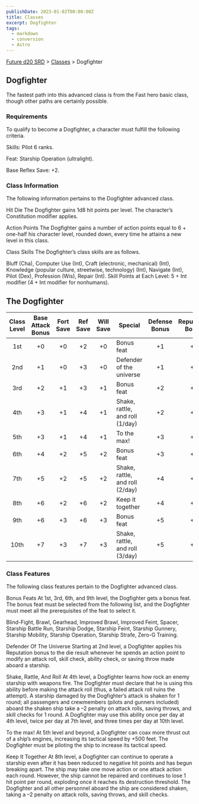 ```yaml
---
publishDate: 2023-01-02T00:00:00Z
title: Classes
excerpt: Dogfighter
tags:
  - markdown
  - conversion
  - Astro
---
```






[Future d20 SRD](/#futureD20) > [Classes](future-d20-srd-classes-index) > Dogfighter




## Dogfighter


The fastest path into this advanced class is from the Fast hero basic class, though other paths are certainly possible.


### Requirements


To qualify to become a Dogfighter, a character must fulfill the following criteria.


Skills: Pilot 6 ranks.


Feat: Starship Operation (ultralight).


Base Reflex Save: +2.


### Class Information


The following information pertains to the Dogfighter advanced class.


Hit Die
The Dogfighter gains 1d8 hit points per level. The character’s Constitution modifier applies.


Action Points
The Dogfighter gains a number of action points equal to 6 + one-half his character level, rounded down, every time he attains a new level in this class.


Class Skills
The Dogfighter’s class skills are as follows.


Bluff (Cha), Computer Use (Int), Craft (electronic, mechanical) (Int), Knowledge (popular culture, streetwise, technology) (Int), Navigate (Int), Pilot (Dex), Profession (Wis), Repair (Int).
Skill Points at Each Level: 5 + Int modifier (4 + Int modifier for nonhumans).


## **The Dogfighter**

| Class Level | Base Attack Bonus | Fort Save | Ref Save | Will Save | Special                              | Defense Bonus | Reputation Bonus |
| :---------: | :---------------: | :-------: | :------: | :-------: | ------------------------------------ | :-----------: | :---------------: |
| 1st         | +0                 | +0       | +2       | +0        | Bonus feat                            | +1            | +0                 |
| 2nd         | +1                 | +0       | +3       | +0        | Defender of the universe               | +1            | +1                 |
| 3rd         | +2                 | +1       | +3       | +1        | Bonus feat                            | +2            | +1                 |
| 4th         | +3                 | +1       | +4       | +1        | Shake, rattle, and roll (1/day)         | +2            | +1                 |
| 5th         | +3                 | +1       | +4       | +1        | To the max!                            | +3            | +2                 |
| 6th         | +4                 | +2       | +5       | +2        | Bonus feat                            | +3            | +2                 |
| 7th         | +5                 | +2       | +5       | +2        | Shake, rattle, and roll (2/day)         | +4            | +2                 |
| 8th         | +6                 | +2       | +6       | +2        | Keep it together                       | +4            | +3                 |
| 9th         | +6                 | +3       | +6       | +3        | Bonus feat                            | +5            | +3                 |
| 10th        | +7                 | +3       | +7       | +3        | Shake, rattle, and roll (3/day)         | +5            | +3                 |


### Class Features


The following class features pertain to the Dogfighter advanced class.


Bonus Feats
At 1st, 3rd, 6th, and 9th level, the Dogfighter gets a bonus feat. The bonus feat must be selected from the following list, and the Dogfighter must meet all the prerequisites of the feat to select it.


Blind-Fight, Brawl, Gearhead, Improved Brawl, Improved Feint, Spacer, Starship Battle Run, Starship Dodge, Starship Feint, Starship Gunnery, Starship Mobility, Starship Operation, Starship Strafe, Zero-G Training.


Defender Of The Universe
Starting at 2nd level, a Dogfighter applies his Reputation bonus to the die result whenever he spends an action point to modify an attack roll, skill check, ability check, or saving throw made aboard a starship.


Shake, Rattle, And Roll
At 4th level, a Dogfighter learns how rock an enemy starship with weapons fire. The Dogfighter must declare that he is using this ability before making the attack roll (thus, a failed attack roll ruins the attempt). A starship damaged by the Dogfighter’s attack is shaken for 1 round; all passengers and crewmembers (pilots and gunners included) aboard the shaken ship take a –2 penalty on attack rolls, saving throws, and skill checks for 1 round. A Dogfighter may use this ability once per day at 4th level, twice per day at 7th level, and three times per day at 10th level.


To the max!
At 5th level and beyond, a Dogfighter can coax more thrust out of a ship’s engines, increasing its tactical speed by +500 feet. The Dogfighter must be piloting the ship to increase its tactical speed.


Keep It Together
At 8th level, a Dogfighter can continue to operate a starship even after it has been reduced to negative hit points and has begun breaking apart. The ship may take one move action or one attack action each round. However, the ship cannot be repaired and continues to lose 1 hit point per round, exploding once it reaches its destruction threshold. The Dogfighter and all other personnel aboard the ship are considered shaken, taking a –2 penalty on attack rolls, saving throws, and skill checks.



